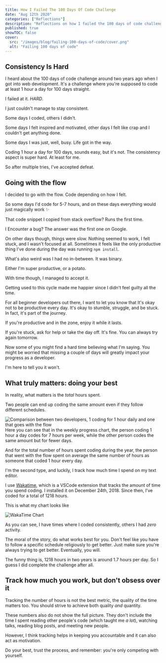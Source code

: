 ```yaml
---
title: How I Failed The 100 Days Of Code Challenge
date: "Aug 12th 2020"
categories: ["Reflections"]
description: "Reflections on how I failed the 100 days of code challenge"
published: true
showTOC: false
cover:
  src: "/images/blog/failing-100-days-of-code/cover.png"
  alt: "Failing 100 days of code"
---
```


## Consistency Is Hard

I heard about the 100 days of code challenge around two years ago when I got into web development. It's a challenge where you're supposed to code at least 1 hour a day for 100 days straight.

I failed at it. _HARD_.

I just couldn't manage to stay consistent.

Some days I coded, others I didn't.

Some days I felt inspired and motivated, other days I felt like crap and I couldn't get anything done.

Some days I was just, well, busy. Life got in the way.

Coding 1 hour a day for 100 days, sounds easy, but it's not. The consistency aspect is super hard. At least for me.

So after multiple tries, I've accepted defeat.

## Going with the flow

I decided to go with the flow. Code depending on how I felt.

So some days I'd code for 5-7 hours, and on these days everything would just magically work ✨

That code snippet I copied from stack overflow? Runs the first time.

I Encounter a bug? The answer was the first one on Google.

On other days though, things were _slow._ Nothing seemed to work, I felt stuck, and I wasn't focused at all. Sometimes it feels like the only productive thing I've done during the day was running `npm install`.

What's also weird was I had no in-between. It was binary.

Either I'm super productive, or a potato.

With time though, I managed to accept it.

Getting used to this cycle made me happier since I didn't feel guilty all the time.

For all beginner developers out there, I want to let you know that It's okay not to be productive every day. It's okay to stumble, struggle, and be stuck. In fact, it's part of the journey.

If you're productive and in the zone, enjoy it while it lasts.

If you're stuck, ask for help or take the day off. It's fine. You can always try again tomorrow.

Now some of you might find a hard time believing what I'm saying. You might be worried that missing a couple of days will greatly impact your progress as a developer.

I'm here to tell you it won't.

## What truly matters: doing your best

In reality, what matters is the _total_ hours spent.

Two people can end up coding the same amount even if they follow different schedules.

![Comparison between two developers, 1 coding for 1 hour daily and one that goes with the flow](https://dev-to-uploads.s3.amazonaws.com/i/6wkpqcgg0wu31o7hzi4h.png)
Here you can see that in the weekly progress chart, the person coding 1 hour a day codes for 7 hours per week, while the other person codes the same amount but for fewer days.

And for the total number of hours spent coding during the year, the person that went with the flow spent on average the same number of hours as someone that coded 1 hour every day.

I'm the second type, and luckily, I track how much time I spend on my text editor.

I use [Wakatime](https://wakatime.com), which is a VSCode extension that tracks the amount of time you spend coding. I installed it on December 24th, 2018. Since then, I've coded for a total of 1218 hours.

This is what my chart looks like

![WakaTime Chart](https://dev-to-uploads.s3.amazonaws.com/i/ai5rsgttne3aczehttjd.png)

As you can see, I have times where I coded consistently, others I had _zero_ activity.

The moral of the story, do what works best for you.
Don't feel like you have to follow a specific schedule religiously to get better. Just make sure you're always trying to get better. Eventually, you will.

The funny thing is, 1218 hours in two years is around 1.7 hours per day. So I guess I did complete the challenge after all.

## Track how much you work, but don't obsess over it

Tracking the number of hours is not the best metric, the quality of the time matters too. You should strive to achieve both quality _and_ quantity.

These numbers also do not show the full picture. They don't include the time I spent reading other people's code (which taught me _a lot_), watching talks, reading blog posts, and meeting new people.

However, I think tracking helps in keeping you accountable and it can also act as motivation.

Do your best, trust the process, and remember: you're only competing with yourself.
